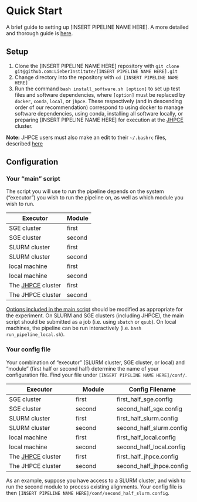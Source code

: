 # Quick Start {#quick-start}

A brief guide to setting up [INSERT PIPELINE NAME HERE]. A more detailed and thorough guide is [here](#setup-details).

## Setup

1. Clone the [INSERT PIPELINE NAME HERE] repository with `git clone git@github.com:LieberInstitute/[INSERT PIPELINE NAME HERE].git`
2. Change directory into the repository with `cd [INSERT PIPELINE NAME HERE]`
3. Run the command `bash install_software.sh [option]` to set up test files and software dependencies, where `[option]` must be replaced by `docker`, `conda`, `local`, or `jhpce`. These respectively (and in descending order of our recommendation) correspond to using docker to manage software dependencies, using conda, installing all software locally, or preparing [INSERT PIPELINE NAME HERE] for execution at the [JHPCE](https://jhpce.jhu.edu/) cluster.

**Note:** JHPCE users must also make an edit to their `~/.bashrc` files, described [here](#installation)

## Configuration {#quick-config}

### Your "main" script ###

The script you will use to run the pipeline depends on the system ("executor") you wish to run the pipeline on, as well as which module you wish to run. 

| Executor | Module | Script |
| -----  | ----------- |
| SGE cluster | first | run_first_half_sge.sh |
| SGE cluster | second | run_second_half_sge.sh |
| SLURM cluster | first | run_first_half_slurm.sh |
| SLURM cluster | second | run_second_half_slurm.sh |
| local machine | first | run_first_half_local.sh |
| local machine | second | run_second_half_local.sh |
| The [JHPCE](https://jhpce.jhu.edu/) cluster | first | run_first_half_jhpce.sh |
| The JHPCE cluster | second | run_second_half_jhpce.sh |

[Options included in the main script](#command-opts) should be modified as appropriate for the experiment. On SLURM and SGE clusters (including JHPCE), the main script should be submitted as a job (i.e. using `sbatch` or `qsub`). On local machines, the pipeline can be run interactively (i.e. `bash run_pipeline_local.sh`).


### Your config file ###

Your combination of "executor" (SLURM cluster, SGE cluster, or local) and "module" (first half or second half) determine the name of your configuration file. Find your file under `[INSERT PIPELINE NAME HERE]/conf/`.

| Executor | Module | Config Filename |
| -----  | --- | ----- |
| SGE cluster | first | first_half_sge.config |
| SGE cluster | second | second_half_sge.config |
| SLURM cluster | first | first_half_slurm.config |
| SLURM cluster | second | second_half_slurm.config |
| local machine | first | first_half_local.config |
| local machine | second | second_half_local.config |
| The [JHPCE](https://jhpce.jhu.edu/) cluster | first | first_half_jhpce.config |
| The JHPCE cluster | second | second_half_jhpce.config |

As an example, suppose you have access to a SLURM cluster, and wish to run the second module to process existing alignments. Your config file is then `[INSERT PIPELINE NAME HERE]/conf/second_half_slurm.config`.
